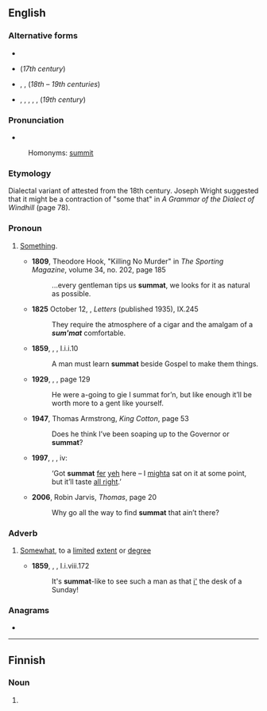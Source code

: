 ==English==

===Alternative forms===
* {{l|en|sommat}}
* {{l|en|sumet}} (''17th century'')
* {{l|en|summut}}, {{l|en|zum'ot}}, {{l|en|summot}} (''18th – 19th centuries'')
* {{l|en|sumat}}, {{l|en|summet}}, {{l|en|zumat}}, {{l|en|zummat}}, {{l|en|zummet}}, {{l|en|zummut}} (''19th century'')

===Pronunciation===
* {{IPA|/ˈsʌmət/|/ˈzʌmət/|lang=en}}
: Homonyms: [[summit]] {{qualifier|in some dialects}}

===Etymology===
Dialectal variant of {{m|en|somewhat}} attested from the 18th century. Joseph Wright suggested that it might be a contraction of "some that" in ''A Grammar of the Dialect of Windhill'' (page 78).

===Pronoun===
{{en-pron}}

# {{lb|en|British|Northern England|Yorkshire}} [[something|Something]].
#* '''1809''', Theodore Hook, "Killing No Murder" in ''The Sporting Magazine'', volume 34, no. 202, page 185
#*: ...every gentleman tips us '''summat''', we looks for it as natural as possible.
#* '''1825''' October 12, {{w|Walter Scott}}, ''Letters'' (published 1935), IX.245
#*: They require the atmosphere of a cigar and the amalgam of a '''''sum'mat''''' comfortable.
#* '''1859''', {{w|George Eliot}}, ''{{w|Adam Bede}}'', I.i.i.10
#*: A man must learn '''summat''' beside Gospel to make them things.
#* '''1929''', {{w|John Cowper Powys}}, ''{{w|Wolf Solent}}'', page 129
#*:  He were a-going to gie I summat for’n, but like enough it’ll be worth more to a gent like yourself.
#* '''1947''', Thomas Armstrong, ''King Cotton'', page 53
#*: Does he think I’ve been soaping up to the Governor or '''summat'''?
#* '''1997''', {{w|J.K. Rowling}}, ''{{w|Harry Potter and the Philosopher's Stone}}'', iv:
#*: ‘Got '''summat''' [[fer]] [[yeh]] here – I [[mighta]] sat on it at some point, but it’ll taste [[all right]].’
#* '''2006''', Robin Jarvis, ''Thomas'', page 20
#*: Why go all the way to find '''summat''' that ain’t there?

===Adverb===
{{en-adv|-}}
# {{lb|en|British|regional}} [[somewhat|Somewhat]], to a [[limited]] [[extent]] or [[degree]]
#* '''1859''', {{w|George Eliot}}, ''{{w|Adam Bede}}'', I.i.viii.172
#*: It's '''summat'''-like to see such a man as that [[in|i']] the desk of a Sunday!

===Anagrams===
* {{anagrams|en|Sammut}}

----

==Finnish==

===Noun===
{{head|fi|noun form}}

# {{plural of|summa|lang=fi}}